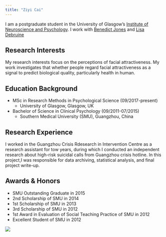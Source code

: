 ```yaml
---
title: "Ziyi Cai"
---
```


I am a postgraduate student in the University of Glasgow's
[Institute of Neuroscience and Psychology](http://www.gla.ac.uk/researchinstitutes/neurosciencepsychology/).
I work with [Benedict Jones](https://www.gla.ac.uk/researchinstitutes/neurosciencepsychology/staff/benjones/) and [Lisa Debruine](https://www.gla.ac.uk/researchinstitutes/neurosciencepsychology/staff/lisadebruine/)

## Research Interests
My research interests focus on the perceptions of facial attractiveness.  My work investigates that whether people regard facial attractiveness as a signal to predict biological quality, particularly health in human.


## Education Background
* MSc in Research Methods in Psychological Science  (09/2017-present)
    * University of Glasgow, Glasgow, UK

* Bachelor of Science in Clinical Psychology  (09/2011-07/2015)
    * Southern Medical University (SMU), Guangzhou, China

## Research Experience
I worked in the Guangzhou Crisis Rdesearch in Intervention Centre as a research assistant for tow years, during which I conducted an independent research about high-risk suicidal calls from Guangzhou crisis hotline. In this project,I was responsible for data archiving, statistical analysis, and final project write-up.  

## Awards & Honors
* SMU Outstanding Graduate in 2015 
* 2nd Scholarship of SMU in 2014
* 1st Scholarship of SMU in 2013
* 3rd Scholarship of SMU in 2012
* 1st Award in Evaluation of Social Teaching Practice of SMU in 2012
* Excellent Student of SMU in 2012








![](image/Ziyi.JPG)


